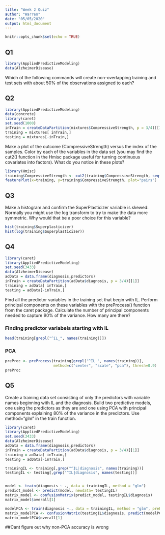 ```yaml
---
title: "Week 2 Quiz"
author: "Warren"
date: "05/05/2020"
output: html_document
---
```


```r
knitr::opts_chunk$set(echo = TRUE)
```

## Q1
```r
library(AppliedPredictiveModeling)
data(AlzheimerDisease)
```
Which of the following commands will create non-overlapping training and test sets with about 50% of the observations assigned to each?

## Q2
```r
library(AppliedPredictiveModeling)
data(concrete)
library(caret)
set.seed(1000)
inTrain = createDataPartition(mixtures$CompressiveStrength, p = 3/4)[[1]]
training = mixtures[ inTrain,]
testing = mixtures[-inTrain,]
```
Make a plot of the outcome (CompressiveStrength) versus the index of the samples. Color by each of the variables in the data set (you may find the cut2() function in the Hmisc package useful for turning continuous covariates into factors). What do you notice in these plots?

```r
library(Hmisc)
training$CompressiveStrength <- cut2(training$CompressiveStrength, seq(0, 100, by = 10))
featurePlot(x=training, y=training$CompressiveStrength, plot="pairs")
```

## Q3
Make a histogram and confirm the SuperPlasticizer variable is skewed. Normally you might use the log transform to try to make the data more symmetric. Why would that be a poor choice for this variable?

```r
hist(training$Superplasticizer)
hist(log(training$Superplasticizer))
```

## Q4
```r
library(caret)
library(AppliedPredictiveModeling)
set.seed(3433)
data(AlzheimerDisease)
adData = data.frame(diagnosis,predictors)
inTrain = createDataPartition(adData$diagnosis, p = 3/4)[[1]]
training = adData[ inTrain,]
testing = adData[-inTrain,]
```

Find all the predictor variables in the training set that begin with IL. Perform principal components on these variables with the preProcess() function from the caret package. Calculate the number of principal components needed to capture 90% of the variance. How many are there?

### Finding predictor variabels starting with IL
```r
head(training[grepl("^IL_", names(training))])
```

### PCA
```r
preProc <- preProcess(training[grepl("^IL_", names(training))],
                      method=c("center", "scale", "pca"), thresh=0.9)
preProc
```
## Q5
Create a training data set consisting of only the predictors with variable names beginning with IL and the diagnosis. Build two predictive models, one using the predictors as they are and one using PCA with principal components explaining 80% of the variance in the predictors. Use method="glm" in the train function.

```r
library(caret)
library(AppliedPredictiveModeling)
set.seed(3433)
data(AlzheimerDisease)
adData = data.frame(diagnosis,predictors)
inTrain = createDataPartition(adData$diagnosis, p = 3/4)[[1]]
training = adData[ inTrain,]
testing = adData[-inTrain,]

trainingIL <- training[,grep("^IL|diagnosis", names(training))]
testingIL <- testing[,grep("^IL|diagnosis", names(testing))]


model <- train(diagnosis ~ ., data = trainingIL, method = "glm")
predict_model <- predict(model, newdata= testingIL)
matrix_model <- confusionMatrix(predict_model, testingIL$diagnosis)
matrix_model$overall[1]

modelPCA <- train(diagnosis ~., data = trainingIL, method = "glm", preProcess = "pca",trControl=trainControl(preProcOptions=list(thresh=0.8)))
matrix_modelPCA <- confusionMatrix(testingIL$diagnosis, predict(modelPCA, testingIL))
matrix_modelPCA$overall[1]
```
##Cant figure out why non-PCA accuracy is wrong